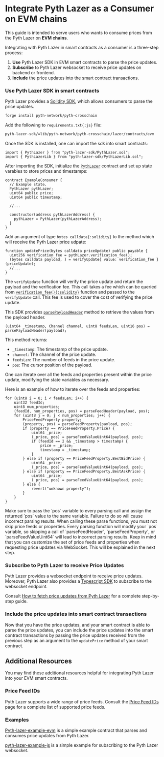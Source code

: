 
# Integrate Pyth Lazer as a Consumer on EVM chains

This guide is intended to serve users who wants to consume prices from the Pyth Lazer on **EVM chains**.

Integrating with Pyth Lazer in smart contracts as a consumer is a three-step process:

1. **Use** Pyth Lazer SDK in EVM smart contracts to parse the price updates.
2. **Subscribe** to Pyth Lazer websocket to receive price updates on backend or frontend.
3. **Include** the price updates into the smart contract transactions.

<Steps>

### Use Pyth Lazer SDK in smart contracts

Pyth Lazer provides a [Solidity SDK](https://github.com/pyth-network/pyth-crosschain/tree/main/lazer/contracts/evm), which allows consumers to parse the price updates.

```bash copy
forge install pyth-network/pyth-crosschain
```

Add the following to `requirements.txt{:js}` file:

```bash copy
pyth-lazer-sdk/=lib/pyth-network/pyth-crosschain/lazer/contracts/evm
```

Once the SDK is installed, one can import the sdk into smart contracts:

```solidity copy
import { PythLazer } from "pyth-lazer-sdk/PythLazer.sol";
import { PythLazerLib } from "pyth-lazer-sdk/PythLazerLib.sol";

```

After importing the SDK, initialize the [`PythLazer`](https://github.com/pyth-network/pyth-crosschain/blob/main/lazer/contracts/evm/src/PythLazer.sol#L7) contract and set up state varables to store prices and timestamps:

```solidity copy
contract ExampleConsumer {
  // Example state.
  PythLazer pythLazer;
  uint64 public price;
  uint64 public timestamp;

  //...

  constructor(address pythLazerAddress) {
    pythLazer = PythLazer(pythLazerAddress);
  }
}

```

Add an argument of type `bytes calldata{:solidity}` to the method which will receive the Pyth Lazer price udpate:

```solidity copy
function updatePrice(bytes calldata priceUpdate) public payable {
  uint256 verification_fee = pythLazer.verification_fee();
  (bytes calldata payload, ) = verifyUpdate{ value: verification_fee }(priceUpdate);
  //...
}

```

The `verifyUpdate` function will verify the price update and return the payload and the verification fee. This call takes a fee which can be queried from [`verification_fee(){:solidity}`](https://github.com/pyth-network/pyth-crosschain/blob/main/lazer/contracts/evm/src/PythLazer.sol#L9) function and passed to the `verifyUpdate` call. This fee is used to cover the cost of verifying the price update.

This SDK provides [`parsePayloadHeader`](https://github.com/pyth-network/pyth-crosschain/blob/main/lazer/contracts/evm/src/PythLazerLib.sol#L21) method to retrieve the values from the payload header.

```solidity copy
(uint64 _timestamp, Channel channel, uint8 feedsLen, uint16 pos) = parsePayloadHeader(payload);
```

This method returns:

- `_timestamp`: The timestamp of the price update.
- `channel`: The channel of the price update.
- `feedsLen`: The number of feeds in the price update.
- `pos`: The cursor position of the payload.

One can iterate over all the feeds and properties present within the price update, modifying the state variables as necessary.

Here is an example of how to iterate over the feeds and properties:

```solidity copy
for (uint8 i = 0; i < feedsLen; i++) {
    uint32 feedId;
    uint8 num_properties;
    (feedId, num_properties, pos) = parseFeedHeader(payload, pos);
    for (uint8 j = 0; j < num_properties; j++) {
        PriceFeedProperty property;
        (property, pos) = parseFeedProperty(payload, pos);
        if (property == PriceFeedProperty.Price) {
            uint64 _price;
            (_price, pos) = parseFeedValueUint64(payload, pos);
            if (feedId == 2 && _timestamp > timestamp) {
                price = _price;
                timestamp = _timestamp;
            }
        } else if (property == PriceFeedProperty.BestBidPrice) {
            uint64 _price;
            (_price, pos) = parseFeedValueUint64(payload, pos);
        } else if (property == PriceFeedProperty.BestAskPrice) {
            uint64 _price;
            (_price, pos) = parseFeedValueUint64(payload, pos);
        } else {
            revert("unknown property");
        }
    }
}
```

<Callout type="warning" emoji="⚠️">
  Make sure to pass the `pos` variable to every parsing call and assign the
  returned `pos` value to the same variable. Failure to do so will cause
  incorrect parsing results.
</Callout>

<Callout type="warning" emoji="⚠️">
  When calling these parse functions, you must not skip price feeds or
  properties. Every parsing function will modify your `pos` variable, so
  skipping a call of `parseFeedHeader`, `parseFeedProperty`, or
  `parseFeedValueUint64` will lead to incorrect parsing results. Keep in mind
  that you can customize the set of price feeds and properties when requesting
  price updates via WebSocket. This will be explained in the next step.
</Callout>

### Subscribe to Pyth Lazer to receive Price Updates

Pyth Lazer provides a websocket endpoint to receive price updates. Moreover, Pyth Lazer also provides a [Typescript SDK](https://github.com/pyth-network/pyth-crosschain/tree/main/lazer/sdk/js) to subscribe to the websocket endpoint.

Consult [How to fetch price updates from Pyth Lazer](../fetch-price-updates.mdx) for a complete step-by-step guide.

### Include the price updates into smart contract transactions

Now that you have the price updates, and your smart contract is able to parse the price updates, you can include the price updates into the smart contract transactions by passing the price updates received from the previous step as an argument to the `updatePrice` method of your smart contract.

</Steps>

## Additional Resources

You may find these additional resources helpful for integrating Pyth Lazer into your EVM smart contracts.

### Price Feed IDs

Pyth Lazer supports a wide range of price feeds. Consult the [Price Feed IDs](../price-feed-ids.mdx) page for a complete list of supported price feeds.

### Examples

[Pyth-lazer-example-evm](https://github.com/pyth-network/pyth-examples/tree/main/lazer/evm) is a simple example contract that parses and consumes price updates from Pyth Lazer.

[pyth-lazer-example-js](https://github.com/pyth-network/pyth-examples/tree/main/lazer/js) is a simple example for subscribing to the Pyth Lazer websocket.
